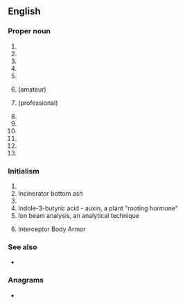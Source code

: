 {{also|iba|ība|-ība}}
==English==
{{wikipedia}}

===Proper noun===
{{en-proper noun}}

# {{io|lang=en|{{w|International Bartenders Association}}}}
# {{io|lang=en|{{w|InfiniBand Architecture}}}}
# {{io|lang=en|{{w|Institute of Business Administration}}}}
# {{io|lang=en|{{w|International Bank of Asia}}}}
# {{io|lang=en|{{w|International Bodyboarding Association}}}}
# {{io|lang=en|{{w|International Boxing Association}}}} (amateur)
# {{io|lang=en|{{w|International Boxing Association}}}} (professional)
# {{io|lang=en|{{w|International Bryozoology Association}}}}
# {{io|lang=en|{{1|international}} {{1|business}} {{1|alliance}}}}
# {{io|lang=en|{{w|Iron Butt Association}}}}
# {{io|lang=en|{{w|Israel Broadcasting Authority}}}}
# {{io|lang=en|{{w|International Basketball Association}}}}
# {{io|lang=en|{{w|International Bar Association}}}}

===Initialism===
{{rfc-header|Initialism}}
{{head|en|initialism}}

# {{w|Important Bird Area}}
# Incinerator bottom ash
# {{io|lang=en|{{w|Independent Broadcasting Authority}}}}
# Indole-3-butyric acid - auxin, a plant "rooting hormone"
# Ion beam analysis, an analytical technique
# {{lb|en|military|US}} Interceptor Body Armor

===See also===
* {{l|en|Iba}}

===Anagrams===
* {{anagrams|en|a=abi|ABI|AIB|Abi|B.I.A.|BIA|Bai|Bia|IAB|bai}}